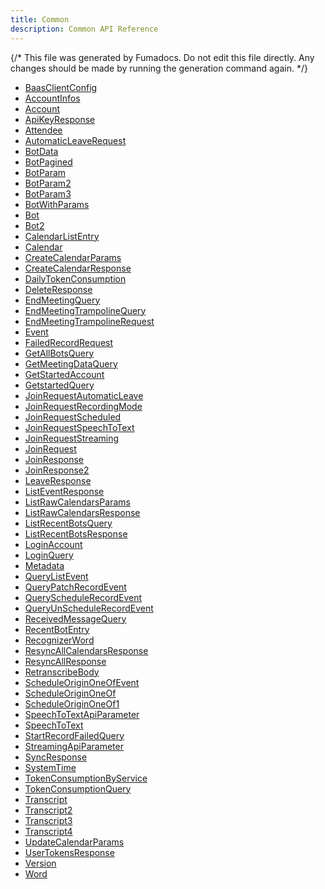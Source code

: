```yaml
---
title: Common
description: Common API Reference
---
```


{/* This file was generated by Fumadocs. Do not edit this file directly. Any changes should be made by running the generation command again. */}

- [BaasClientConfig](./baasclientconfig.mdx)
- [AccountInfos](./accountinfos.mdx)
- [Account](./account.mdx)
- [ApiKeyResponse](./apikeyresponse.mdx)
- [Attendee](./attendee.mdx)
- [AutomaticLeaveRequest](./automaticleaverequest.mdx)
- [BotData](./botdata.mdx)
- [BotPagined](./botpagined.mdx)
- [BotParam](./botparam.mdx)
- [BotParam2](./botparam2.mdx)
- [BotParam3](./botparam3.mdx)
- [BotWithParams](./botwithparams.mdx)
- [Bot](./bot.mdx)
- [Bot2](./bot2.mdx)
- [CalendarListEntry](./calendarlistentry.mdx)
- [Calendar](./calendar.mdx)
- [CreateCalendarParams](./createcalendarparams.mdx)
- [CreateCalendarResponse](./createcalendarresponse.mdx)
- [DailyTokenConsumption](./dailytokenconsumption.mdx)
- [DeleteResponse](./deleteresponse.mdx)
- [EndMeetingQuery](./endmeetingquery.mdx)
- [EndMeetingTrampolineQuery](./endmeetingtrampolinequery.mdx)
- [EndMeetingTrampolineRequest](./endmeetingtrampolinerequest.mdx)
- [Event](./event.mdx)
- [FailedRecordRequest](./failedrecordrequest.mdx)
- [GetAllBotsQuery](./getallbotsquery.mdx)
- [GetMeetingDataQuery](./getmeetingdataquery.mdx)
- [GetStartedAccount](./getstartedaccount.mdx)
- [GetstartedQuery](./getstartedquery.mdx)
- [JoinRequestAutomaticLeave](./joinrequestautomaticleave.mdx)
- [JoinRequestRecordingMode](./joinrequestrecordingmode.mdx)
- [JoinRequestScheduled](./joinrequestscheduled.mdx)
- [JoinRequestSpeechToText](./joinrequestspeechtotext.mdx)
- [JoinRequestStreaming](./joinrequeststreaming.mdx)
- [JoinRequest](./joinrequest.mdx)
- [JoinResponse](./joinresponse.mdx)
- [JoinResponse2](./joinresponse2.mdx)
- [LeaveResponse](./leaveresponse.mdx)
- [ListEventResponse](./listeventresponse.mdx)
- [ListRawCalendarsParams](./listrawcalendarsparams.mdx)
- [ListRawCalendarsResponse](./listrawcalendarsresponse.mdx)
- [ListRecentBotsQuery](./listrecentbotsquery.mdx)
- [ListRecentBotsResponse](./listrecentbotsresponse.mdx)
- [LoginAccount](./loginaccount.mdx)
- [LoginQuery](./loginquery.mdx)
- [Metadata](./metadata.mdx)
- [QueryListEvent](./querylistevent.mdx)
- [QueryPatchRecordEvent](./querypatchrecordevent.mdx)
- [QueryScheduleRecordEvent](./queryschedulerecordevent.mdx)
- [QueryUnScheduleRecordEvent](./queryunschedulerecordevent.mdx)
- [ReceivedMessageQuery](./receivedmessagequery.mdx)
- [RecentBotEntry](./recentbotentry.mdx)
- [RecognizerWord](./recognizerword.mdx)
- [ResyncAllCalendarsResponse](./resyncallcalendarsresponse.mdx)
- [ResyncAllResponse](./resyncallresponse.mdx)
- [RetranscribeBody](./retranscribebody.mdx)
- [ScheduleOriginOneOfEvent](./scheduleoriginoneofevent.mdx)
- [ScheduleOriginOneOf](./scheduleoriginoneof.mdx)
- [ScheduleOriginOneOf1](./scheduleoriginoneof1.mdx)
- [SpeechToTextApiParameter](./speechtotextapiparameter.mdx)
- [SpeechToText](./speechtotext.mdx)
- [StartRecordFailedQuery](./startrecordfailedquery.mdx)
- [StreamingApiParameter](./streamingapiparameter.mdx)
- [SyncResponse](./syncresponse.mdx)
- [SystemTime](./systemtime.mdx)
- [TokenConsumptionByService](./tokenconsumptionbyservice.mdx)
- [TokenConsumptionQuery](./tokenconsumptionquery.mdx)
- [Transcript](./transcript.mdx)
- [Transcript2](./transcript2.mdx)
- [Transcript3](./transcript3.mdx)
- [Transcript4](./transcript4.mdx)
- [UpdateCalendarParams](./updatecalendarparams.mdx)
- [UserTokensResponse](./usertokensresponse.mdx)
- [Version](./version.mdx)
- [Word](./word.mdx)
